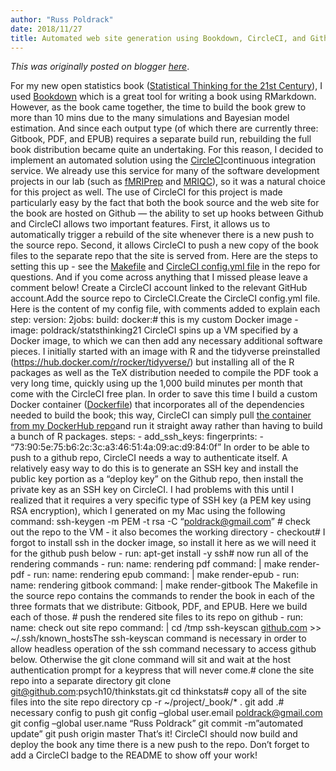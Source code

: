 ```yaml
---
author: "Russ Poldrack"
date: 2018/11/27
title: Automated web site generation using Bookdown, CircleCI, and Github
---
```


*This was originally posted on blogger [here](https://russpoldrack.blogspot.com/2018/11/automated-web-site-generation-using.html)*.

For my new open statistics book ([Statistical Thinking for the 21st Century](http://statsthinking21.org/)), I used [Bookdown](https://bookdown.org/yihui/bookdown/) which is a great tool for writing a book using RMarkdown.  However, as the book came together, the time to build the book grew to more than 10 mins due to the many simulations and Bayesian model estimation.  And since each output type (of which there are currently three: Gitbook, PDF, and EPUB) requires a separate build run, rebuilding the full book distribution became quite an undertaking.  For this reason, I decided to implement an automated solution using the [CircleCI ](https://circleci.com/)continuous integration service. We already use this service for many of the software development projects in our lab (such as [fMRIPrep](http://fmriprep.org/) and  [MRIQC](http://mriqc.org/)), so it was a natural choice for this project as well. The use of CircleCI for this project is made particularly easy by the fact that both the book source and the web site for the book are hosted on Github — the ability to set up hooks between Github and CircleCI allows two important features. First, it allows us to automatically trigger a rebuild of the site whenever there is a new push to the source repo.  Second, it allows CircleCI to push a new copy of the book files to the separate repo that the site is served from. Here are the steps to setting this up - see the [Makefile](https://github.com/poldrack/psych10-book/blob/master/Makefile) and [CircleCI config.yml file](https://github.com/poldrack/psych10-book/blob/master/.circleci/config.yml) in the repo for questions.  And if you come across anything that I missed please leave a comment below! Create a CircleCI account linked to the relevant GitHub account.Add the source repo to CircleCI.Create the CircleCI config.yml file.  Here is the content of my config file, with comments added to explain each step: version: 2jobs:  build:    docker:# this is my custom Docker image      - image: poldrack/statsthinking21 CircleCI spins up a VM specified by a Docker image, to which we can then add any necessary additional software pieces.  I initially started with an image with R and the tidyverse preinstalled ([https://hub.docker.com/r/rocker/tidyverse/](https://hub.docker.com/r/rocker/tidyverse/)) but installing all of the R packages as well as the TeX distribution needed to compile the PDF took a very long time, quickly using up the 1,000 build minutes per month that come with the CircleCI free plan.  In order to save this time I build a custom Docker container ([Dockerfile](https://github.com/poldrack/psych10-book/blob/master/Dockerfile)) that incorporates all of the dependencies needed to build the book; this way, CircleCI can simply pull [the container from my DockerHub repo ](https://hub.docker.com/r/poldrack/statsthinking21/)and run it straight away rather than having to build a bunch of R packages.        steps:      - add_ssh_keys:          fingerprints:            - "73:90:5e:75:b6:2c:3c:a3:46:51:4a:09:ac:d9:84:0f” In order to be able to push to a github repo, CircleCI needs a way to authenticate itself.  A relatively easy way to do this is to generate an SSH key and install the public key portion as a “deploy key” on the Github repo, then install the private key as an SSH key on CircleCI.  I had problems with this until I realized that it requires a very specific type of SSH key (a PEM key using RSA encryption), which I generated on my Mac using the following command: ssh-keygen -m PEM -t rsa -C "[poldrack@gmail.com](mailto:poldrack@gmail.com)” # check out the repo to the VM - it also becomes the working directory      - checkout# I forgot to install ssh in the docker image, so install it here as we will need it for the github push below      - run: apt-get install -y ssh# now run all of the rendering commands      - run:           name: rendering pdf           command: |             make render-pdf      - run:           name: rendering epub           command: |             make render-epub      - run:           name: rendering gitbook           command: |             make render-gitbook The Makefile in the source repo contains the commands to render the book in each of the three formats that we distribute: Gitbook, PDF, and EPUB.  Here we build each of those. # push the rendered site files to its repo on github      - run:           name: check out site repo           command: |             cd /tmp             ssh-keyscan [github.com](http://github.com/) >> ~/.ssh/known_hostsThe ssh-keyscan command is necessary in order to allow headless operation of the ssh command necessary to access github below.  Otherwise the git clone command will sit and wait at the host authentication prompt for a keypress that will never come.# clone the site repo into a separate directory             git clone [git@github.com](mailto:git@github.com):psych10/thinkstats.git             cd thinkstats# copy all of the site files into the site repo directory             cp -r ~/project/_book/* .             git add .# necessary config to push             git config --global user.email [poldrack@gmail.com](mailto:poldrack@gmail.com)             git config --global user.name "Russ Poldrack"             git commit -m"automated update"             git push origin master That’s it! CircleCI should now build and deploy the book any time there is a new push to the repo.  Don’t forget to add a CircleCI badge to the README to show off your work!   
